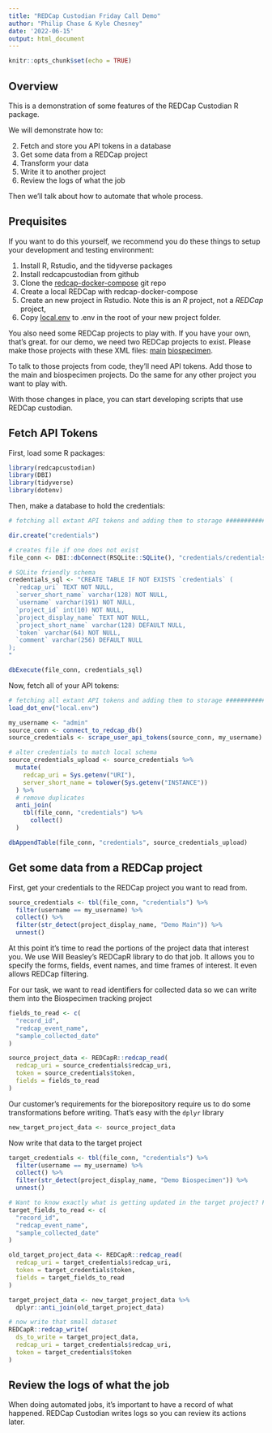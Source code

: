 ```yaml
---
title: "REDCap Custodian Friday Call Demo"
author: "Philip Chase & Kyle Chesney"
date: '2022-06-15'
output: html_document
---
```


```r
knitr::opts_chunk$set(echo = TRUE)
```

## Overview

This is a demonstration of some features of the REDCap Custodian R package. 

We will demonstrate how to:

2. Fetch and store you API tokens in a database
3. Get some data from a REDCap project
4. Transform your data
5. Write it to another project
6. Review the logs of what the job

Then we'll talk about how to automate that whole process.

## Prequisites

If you want to do this yourself, we recommend you do these things to setup your development and testing environment:

1. Install R, Rstudio, and the tidyverse packages
2. Install redcapcustodian from github
3. Clone the [redcap-docker-compose](https://github.com/123andy/redcap-docker-compose/) git repo
4. Create a local REDCap with redcap-docker-compose
5. Create an new project in Rstudio.  Note this is an _R_ project, not a _REDCap_ project,
6. Copy [local.env](./local.env) to .env in the root of your new project folder.

You also need some REDCap projects to play with. If you have your own, that's great. for our demo, we need two REDCap projects to exist. Please make those projects with these XML files: [main](./main.xml) [biospecimen](./biospecimen.xml).

To talk to those projects from code, they'll need API tokens. Add those to the main and biospecimen projects. Do the same for any other project you want to play with. 

With those changes in place, you can start developing scripts that use REDCap custodian.

## Fetch API Tokens

First, load some R packages:

```r
library(redcapcustodian)
library(DBI)
library(tidyverse)
library(dotenv)
```


Then, make a database to hold the credentials:

```r

# fetching all extant API tokens and adding them to storage #################

dir.create("credentials")

# creates file if one does not exist
file_conn <- DBI::dbConnect(RSQLite::SQLite(), "credentials/credentials.db")

# SQLite friendly schema
credentials_sql <- "CREATE TABLE IF NOT EXISTS `credentials` (
  `redcap_uri` TEXT NOT NULL,
  `server_short_name` varchar(128) NOT NULL,
  `username` varchar(191) NOT NULL,
  `project_id` int(10) NOT NULL,
  `project_display_name` TEXT NOT NULL,
  `project_short_name` varchar(128) DEFAULT NULL,
  `token` varchar(64) NOT NULL,
  `comment` varchar(256) DEFAULT NULL
);
"

dbExecute(file_conn, credentials_sql)
```

Now, fetch all of your API tokens:

```r
# fetching all extant API tokens and adding them to storage #################
load_dot_env("local.env")

my_username <- "admin"
source_conn <- connect_to_redcap_db()
source_credentials <- scrape_user_api_tokens(source_conn, my_username)

# alter credentials to match local schema
source_credentials_upload <- source_credentials %>%
  mutate(
    redcap_uri = Sys.getenv("URI"),
    server_short_name = tolower(Sys.getenv("INSTANCE"))
  ) %>%
  # remove duplicates
  anti_join(
    tbl(file_conn, "credentials") %>%
      collect()
  )

dbAppendTable(file_conn, "credentials", source_credentials_upload)
```

## Get some data from a REDCap project

First, get your credentials to the REDCap project you want to read from.

```r
source_credentials <- tbl(file_conn, "credentials") %>%
  filter(username == my_username) %>%
  collect() %>%
  filter(str_detect(project_display_name, "Demo Main")) %>%
  unnest()
```

At this point it's time to read the portions of the project data that interest you. We use Will Beasley's REDCapR library to do that job. It allows you to specify the forms, fields, event names, and time frames of interest. It even allows REDCap filtering. 

For our task, we want to read identifiers for collected data so we can write them into the Biospecimen tracking project

```r

fields_to_read <- c(
  "record_id",
  "redcap_event_name",
  "sample_collected_date"
)

source_project_data <- REDCapR::redcap_read(
  redcap_uri = source_credentials$redcap_uri,
  token = source_credentials$token,
  fields = fields_to_read
)

```

Our customer's requirements for the biorepository require us to do some transformations before writing. That's easy with the `dplyr` library

```r

new_target_project_data <- source_project_data

```

Now write that data to the target project

```r
target_credentials <- tbl(file_conn, "credentials") %>%
  filter(username == my_username) %>%
  collect() %>%
  filter(str_detect(project_display_name, "Demo Biospecimen")) %>%
  unnest()

# Want to know exactly what is getting updated in the target project? Fetch that data then anti-join with the new data set
target_fields_to_read <- c(
  "record_id",
  "redcap_event_name",
  "sample_collected_date"
)

old_target_project_data <- REDCapR::redcap_read(
  redcap_uri = target_credentials$redcap_uri,
  token = target_credentials$token,
  fields = target_fields_to_read
)

target_project_data <- new_target_project_data %>%
  dplyr::anti_join(old_target_project_data)

# now write that small dataset
REDCapR::redcap_write(
  ds_to_write = target_project_data,
  redcap_uri = target_credentials$redcap_uri,
  token = target_credentials$token
)
```

## Review the logs of what the job

When doing automated jobs, it's important to have a record of what happened. REDCap Custodian writes logs so you can review its actions later.

```r


```
